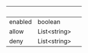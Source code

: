 | &nbsp; | &nbsp; | &nbsp; |
|---|---|---|
| enabled | boolean |  |
| allow | List&lt;string&gt; |  |
| deny | List&lt;string&gt; |  |